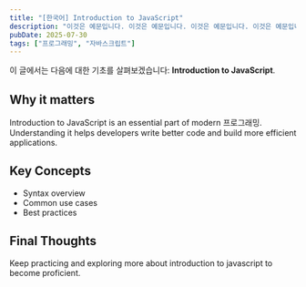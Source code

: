 ```yaml
---
title: "[한국어] Introduction to JavaScript"
description: "이것은 예문입니다. 이것은 예문입니다. 이것은 예문입니다. 이것은 예문입니다. 이것은 예문입니다. 이것은 예문입니다. 이것은 예문입니다. 이것은 예문입니다. 이것은 예문입니다. 이것은 예문입니다. 이것은 예문입니다. 이것은 예문입니다. 이것은 예문입니다. 이것은 예문입니다. "
pubDate: 2025-07-30
tags: ["프로그래밍", "자바스크립트"]
---
```


이 글에서는 다음에 대한 기초를 살펴보겠습니다: **Introduction to JavaScript**.

## Why it matters

Introduction to JavaScript is an essential part of modern 프로그래밍. Understanding it helps developers write better code and build more efficient applications.

## Key Concepts

- Syntax overview
- Common use cases
- Best practices

## Final Thoughts

Keep practicing and exploring more about introduction to javascript to become proficient.
